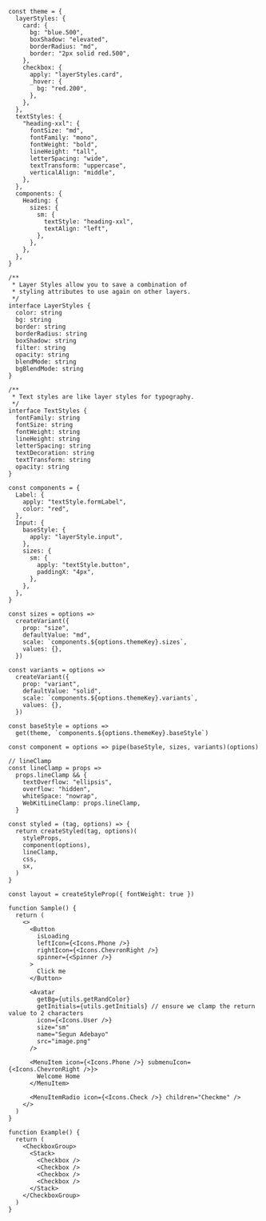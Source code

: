 ```tsx
const theme = {
  layerStyles: {
    card: {
      bg: "blue.500",
      boxShadow: "elevated",
      borderRadius: "md",
      border: "2px solid red.500",
    },
    checkbox: {
      apply: "layerStyles.card",
      _hover: {
        bg: "red.200",
      },
    },
  },
  textStyles: {
    "heading-xxl": {
      fontSize: "md",
      fontFamily: "mono",
      fontWeight: "bold",
      lineHeight: "tall",
      letterSpacing: "wide",
      textTransform: "uppercase",
      verticalAlign: "middle",
    },
  },
  components: {
    Heading: {
      sizes: {
        sm: {
          textStyle: "heading-xxl",
          textAlign: "left",
        },
      },
    },
  },
}

/**
 * Layer Styles allow you to save a combination of
 * styling attributes to use again on other layers.
 */
interface LayerStyles {
  color: string
  bg: string
  border: string
  borderRadius: string
  boxShadow: string
  filter: string
  opacity: string
  blendMode: string
  bgBlendMode: string
}

/**
 * Text styles are like layer styles for typography.
 */
interface TextStyles {
  fontFamily: string
  fontSize: string
  fontWeight: string
  lineHeight: string
  letterSpacing: string
  textDecoration: string
  textTransform: string
  opacity: string
}

const components = {
  Label: {
    apply: "textStyle.formLabel",
    color: "red",
  },
  Input: {
    baseStyle: {
      apply: "layerStyle.input",
    },
    sizes: {
      sm: {
        apply: "textStyle.button",
        paddingX: "4px",
      },
    },
  },
}

const sizes = options =>
  createVariant({
    prop: "size",
    defaultValue: "md",
    scale: `components.${options.themeKey}.sizes`,
    values: {},
  })

const variants = options =>
  createVariant({
    prop: "variant",
    defaultValue: "solid",
    scale: `components.${options.themeKey}.variants`,
    values: {},
  })

const baseStyle = options =>
  get(theme, `components.${options.themeKey}.baseStyle`)

const component = options => pipe(baseStyle, sizes, variants)(options)

// lineClamp
const lineClamp = props =>
  props.lineClamp && {
    textOverflow: "ellipsis",
    overflow: "hidden",
    whiteSpace: "nowrap",
    WebKitLineClamp: props.lineClamp,
  }

const styled = (tag, options) => {
  return createStyled(tag, options)(
    styleProps,
    component(options),
    lineClamp,
    css,
    sx,
  )
}

const layout = createStyleProp({ fontWeight: true })

function Sample() {
  return (
    <>
      <Button
        isLoading
        leftIcon={<Icons.Phone />}
        rightIcon={<Icons.ChevronRight />}
        spinner={<Spinner />}
      >
        Click me
      </Button>

      <Avatar
        getBg={utils.getRandColor}
        getInitials={utils.getInitials} // ensure we clamp the return value to 2 characters
        icon={<Icons.User />}
        size="sm"
        name="Segun Adebayo"
        src="image.png"
      />

      <MenuItem icon={<Icons.Phone />} submenuIcon={<Icons.ChevronRight />}>
        Welcome Home
      </MenuItem>

      <MenuItemRadio icon={<Icons.Check />} children="Checkme" />
    </>
  )
}

function Example() {
  return (
    <CheckboxGroup>
      <Stack>
        <Checkbox />
        <Checkbox />
        <Checkbox />
        <Checkbox />
      </Stack>
    </CheckboxGroup>
  )
}
```
